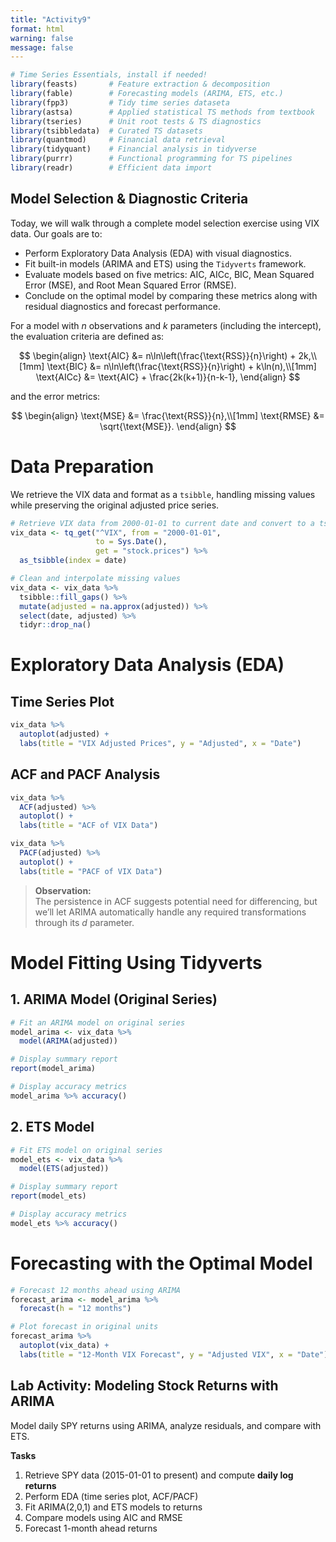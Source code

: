 ```yaml
---
title: "Activity9"
format: html
warning: false
message: false
---
```


```r
# Time Series Essentials, install if needed!
library(feasts)       # Feature extraction & decomposition
library(fable)        # Forecasting models (ARIMA, ETS, etc.)
library(fpp3)         # Tidy time series dataseta
library(astsa)        # Applied statistical TS methods from textbook
library(tseries)      # Unit root tests & TS diagnostics
library(tsibbledata)  # Curated TS datasets
library(quantmod)     # Financial data retrieval
library(tidyquant)    # Financial analysis in tidyverse
library(purrr)        # Functional programming for TS pipelines
library(readr)        # Efficient data import
```



## Model Selection & Diagnostic Criteria

Today, we will walk through a complete model selection exercise using VIX data. Our goals are to:

- Perform Exploratory Data Analysis (EDA) with visual diagnostics.
- Fit built-in models (ARIMA and ETS) using the `Tidyverts` framework.
- Evaluate models based on five metrics: AIC, AICc, BIC, Mean Squared Error (MSE), and Root Mean Squared Error (RMSE).
- Conclude on the optimal model by comparing these metrics along with residual diagnostics and forecast performance.

For a model with $n$ observations and $k$ parameters (including the intercept), the evaluation criteria are defined as:

$$
\begin{align}
\text{AIC} &= n\ln\left(\frac{\text{RSS}}{n}\right) + 2k,\\[1mm]
\text{BIC} &= n\ln\left(\frac{\text{RSS}}{n}\right) + k\ln(n),\\[1mm]
\text{AICc} &= \text{AIC} + \frac{2k(k+1)}{n-k-1},
\end{align}
$$

and the error metrics:

$$
\begin{align}
\text{MSE} &= \frac{\text{RSS}}{n},\\[1mm]
\text{RMSE} &= \sqrt{\text{MSE}}.
\end{align}
$$


# Data Preparation

We retrieve the VIX data and format as a `tsibble`, handling missing values while preserving the original adjusted price series.

```r
# Retrieve VIX data from 2000-01-01 to current date and convert to a tsibble
vix_data <- tq_get("^VIX", from = "2000-01-01", 
                   to = Sys.Date(), 
                   get = "stock.prices") %>% 
  as_tsibble(index = date)

# Clean and interpolate missing values
vix_data <- vix_data %>% 
  tsibble::fill_gaps() %>% 
  mutate(adjusted = na.approx(adjusted)) %>% 
  select(date, adjusted) %>% 
  tidyr::drop_na()
```

# Exploratory Data Analysis (EDA)

## Time Series Plot

```r
vix_data %>% 
  autoplot(adjusted) +
  labs(title = "VIX Adjusted Prices", y = "Adjusted", x = "Date")
```

## ACF and PACF Analysis

```r
vix_data %>% 
  ACF(adjusted) %>% 
  autoplot() +
  labs(title = "ACF of VIX Data")

vix_data %>% 
  PACF(adjusted) %>% 
  autoplot() +
  labs(title = "PACF of VIX Data")
```

> **Observation:**  
> The persistence in ACF suggests potential need for differencing, but we'll let ARIMA automatically handle any required transformations through its $d$ parameter.

# Model Fitting Using Tidyverts

## 1. ARIMA Model (Original Series)

```r
# Fit an ARIMA model on original series
model_arima <- vix_data %>% 
  model(ARIMA(adjusted))

# Display summary report
report(model_arima)

# Display accuracy metrics
model_arima %>% accuracy()
```

## 2. ETS Model

```r
# Fit ETS model on original series
model_ets <- vix_data %>% 
  model(ETS(adjusted))

# Display summary report
report(model_ets)

# Display accuracy metrics
model_ets %>% accuracy()
```

# Forecasting with the Optimal Model

```r
# Forecast 12 months ahead using ARIMA
forecast_arima <- model_arima %>% 
  forecast(h = "12 months")

# Plot forecast in original units
forecast_arima %>% 
  autoplot(vix_data) +
  labs(title = "12-Month VIX Forecast", y = "Adjusted VIX", x = "Date")
```


## **Lab Activity: Modeling Stock Returns with ARIMA**

Model daily SPY returns using ARIMA, analyze residuals, and compare with ETS. 

**Tasks**  

1. Retrieve SPY data (2015-01-01 to present) and compute **daily log returns**  
2. Perform EDA (time series plot, ACF/PACF)  
3. Fit ARIMA(2,0,1) and ETS models to returns  
4. Compare models using AIC and RMSE  
5. Forecast 1-month ahead returns

<!--

**Solution**

```r
# Task 1: Data Preparation
spy_data <- tq_get("SPY", from = "2015-01-01") %>% 
  as_tsibble(index = date) %>% 
  tsibble::fill_gaps() %>% 
  mutate(adjusted = na.approx(adjusted),
         log_return = difference(log(adjusted))) %>% 
  select(date, adjusted, log_return) %>% 
  tidyr::drop_na()


# Task 2: EDA
spy_data %>% autoplot(log_return) +
  labs(title = "SPY Daily Log Returns", y = "Return")

spy_data %>% ACF(log_return) %>% autoplot()
spy_data %>% PACF(log_return) %>% autoplot()

# Task 3: Model Fitting
fit_arima <- spy_data %>% 
  model(ARIMA(log_return ~ pdq(2,0,1)))

fit_ets <- spy_data %>% 
  model(ETS(log_return))

# Task 4: Model Comparison
glance(fit_arima) %>% select(AIC, AICc, BIC)
glance(fit_ets) %>% select(AIC, AICc, BIC)

accuracy(fit_arima)
accuracy(fit_ets)

# Task 5: Forecasting
fit_arima %>% 
  forecast(h = 30) %>% 
  autoplot(spy_data) +
  labs(title = "30-Day SPY Return Forecast", y = "Log Return")
```

-->

